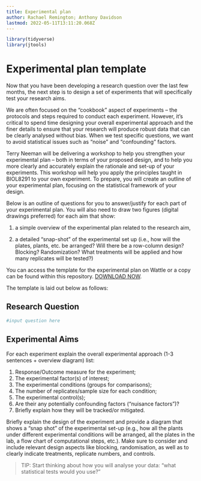 ```yaml
---
title: Experimental plan
author: Rachael Remington; Anthony Davidson
lastmod: 2022-05-11T13:11:20.068Z
---
```


```r
library(tidyverse)
library(jtools)
```

# Experimental plan template

Now that you have been developing a research question over the last few months, the next step is to design a set of experiments that will specifically test your research aims.

We are often focused on the “cookbook” aspect of experiments – the protocols and steps required to conduct each experiment. However, it’s critical to spend time designing your overall experimental approach and the finer details to ensure that your research will produce robust data that can be clearly analysed without bias. When we test specific questions, we want to avoid statistical issues such as “noise” and "confounding" factors.

Terry Neeman will be delivering a workshop to help you strengthen your experimental plan – both in terms of your proposed design, and to help you more clearly and accurately explain the rationale and set-up of your experiments. This workshop will help you apply the principles taught in BIOL8291 to your own experiment. To prepare, you will create an outline of your experimental plan, focusing on the statistical framework of your design.

Below is an outline of questions for you to answer/justify for each part of your experimental plan. You will also need to draw two figures (digital drawings preferred) for each aim that show:

1) a simple overview of the experimental plan related to the research aim,

2) a detailed “snap-shot” of the experimental set up (i.e., how will the plates, plants, etc. be arranged? Will there be a row-column design? Blocking? Randomization? What treatments will be applied and how many replicates will be tested?)

You can access the template for the experimental plan on Wattle or a copy can be found within this repository. [DOWNLOAD NOW]("pdfs/3. Statistical Methods in Biology - Chapter 3.pdf").

The template is laid out below as follows:

## Research Question

```r
#input question here
```

## Experimental Aims

For each experiment explain the overall experimental approach (1-3 sentences + overview diagram) list:

1) Response/Outcome measure for the experiment;
2) The experimental factor(s) of interest;
3) The experimental conditions (groups for comparisons);
4) The number of replicates/sample size for each condition;
5) The experimental control(s);
6) Are their any potentially confounding factors (“nuisance factors”)? 
7) Briefly explain how they will be tracked/or mitigated.

Briefly explain the design of the experiment and provide a diagram that shows a “snap shot” of the experimental set-up (e.g., how all the plants under different experimental conditions will be arranged, all the plates in the lab, a flow chart of computational steps, etc.). Make sure to consider and include relevant design aspects like blocking, randomisation, as well as to clearly indicate treatments, replicate numbers, and controls.

> TIP: Start thinking about how you will analyse your data: "what statistical tests would you use?"

